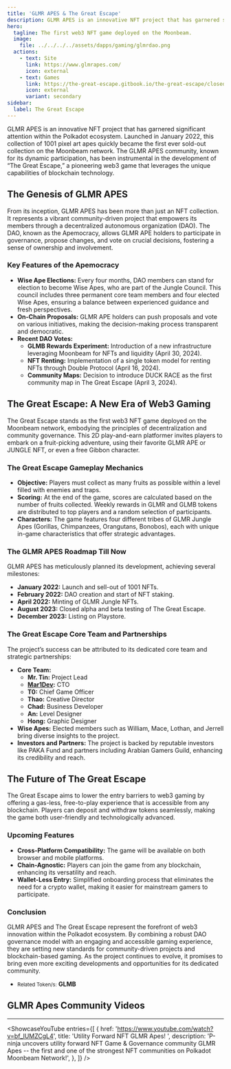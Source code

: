 ```yaml
---
title: 'GLMR APES & The Great Escape'
description: GLMR APES is an innovative NFT project that has garnered significant attention within the Polkadot ecosystem.
hero:
  tagline: The first web3 NFT game deployed on the Moonbeam.
  image: 
    file: ../../../../assets/dapps/gaming/glmrdao.png
  actions:
    - text: Site
      link: https://www.glmrapes.com/
      icon: external
    - text: Games
      link: https://the-great-escape.gitbook.io/the-great-escape/closed-beta/introduction
      icon: external
      variant: secondary
sidebar:
  label: The Great Escape
---
```



GLMR APES is an innovative NFT project that has garnered significant attention within the Polkadot ecosystem. Launched in January 2022, this collection of 1001 pixel art apes quickly became the first ever sold-out collection on the Moonbeam network. The GLMR APES community, known for its dynamic participation, has been instrumental in the development of “The Great Escape,” a pioneering web3 game that leverages the unique capabilities of blockchain technology.

## The Genesis of GLMR APES
From its inception, GLMR APES has been more than just an NFT collection. It represents a vibrant community-driven project that empowers its members through a decentralized autonomous organization (DAO). The DAO, known as the Apemocracy, allows GLMR APE holders to participate in governance, propose changes, and vote on crucial decisions, fostering a sense of ownership and involvement.

### Key Features of the Apemocracy
- **Wise Ape Elections:** Every four months, DAO members can stand for election to become Wise Apes, who are part of the Jungle Council. This council includes three permanent core team members and four elected Wise Apes, ensuring a balance between experienced guidance and fresh perspectives.
- **On-Chain Proposals:** GLMR APE holders can push proposals and vote on various initiatives, making the decision-making process transparent and democratic.
- **Recent DAO Votes:**
  - **GLMB Rewards Experiment:** Introduction of a new infrastructure leveraging Moonbeam for NFTs and liquidity (April 30, 2024).
  - **NFT Renting:** Implementation of a single token model for renting NFTs through Double Protocol (April 16, 2024).
  - **Community Maps:** Decision to introduce DUCK RACE as the first community map in The Great Escape (April 3, 2024).

## The Great Escape: A New Era of Web3 Gaming
The Great Escape stands as the first web3 NFT game deployed on the Moonbeam network, embodying the principles of decentralization and community governance. This 2D play-and-earn platformer invites players to embark on a fruit-picking adventure, using their favorite GLMR APE or JUNGLE NFT, or even a free Gibbon character.

### The Great Escape Gameplay Mechanics
- **Objective:** Players must collect as many fruits as possible within a level filled with enemies and traps.
- **Scoring:** At the end of the game, scores are calculated based on the number of fruits collected. Weekly rewards in GLMR and GLMB tokens are distributed to top players and a random selection of participants.
- **Characters:** The game features four different tribes of GLMR Jungle Apes (Gorillas, Chimpanzees, Orangutans, Bonobos), each with unique in-game characteristics that offer strategic advantages.

### The GLMR APES Roadmap Till Now
GLMR APES has meticulously planned its development, achieving several milestones:
- **January 2022:** Launch and sell-out of 1001 NFTs.
- **February 2022:** DAO creation and start of NFT staking.
- **April 2022:** Minting of GLMR Jungle NFTs.
- **August 2023:** Closed alpha and beta testing of The Great Escape.
- **December 2023:** Listing on Playstore.

### The Great Escape Core Team and Partnerships
The project’s success can be attributed to its dedicated core team and strategic partnerships:
- **Core Team:**
  - **Mr. Tin:** Project Lead
  - **[Mar1Dev](https://twitter.com/mar1dev):** CTO
  - **T0:** Chief Game Officer
  - **Thao:** Creative Director
  - **Chad:** Business Developer
  - **An:** Level Designer
  - **Hong:** Graphic Designer
- **Wise Apes:** Elected members such as William, Mace, Lothan, and Jerrell bring diverse insights to the project.
- **Investors and Partners:** The project is backed by reputable investors like PAKA Fund and partners including Arabian Gamers Guild, enhancing its credibility and reach.

## The Future of The Great Escape
The Great Escape aims to lower the entry barriers to web3 gaming by offering a gas-less, free-to-play experience that is accessible from any blockchain. Players can deposit and withdraw tokens seamlessly, making the game both user-friendly and technologically advanced.

### Upcoming Features
- **Cross-Platform Compatibility:** The game will be available on both browser and mobile platforms.
- **Chain-Agnostic:** Players can join the game from any blockchain, enhancing its versatility and reach.
- **Wallet-Less Entry:** Simplified onboarding process that eliminates the need for a crypto wallet, making it easier for mainstream gamers to participate.

### Conclusion
GLMR APES and The Great Escape represent the forefront of web3 innovation within the Polkadot ecosystem. By combining a robust DAO governance model with an engaging and accessible gaming experience, they are setting new standards for community-driven projects and blockchain-based gaming. As the project continues to evolve, it promises to bring even more exciting developments and opportunities for its dedicated community.

- <small>Related Token/s:</small> **GLMB**

## GLMR Apes Community Videos
------------
<ShowcaseYouTube
  entries={[
    {
      href: 'https://www.youtube.com/watch?v=bf_lUMZCgL4',
      title: 'Utility Forward NFT GLMR Apes! ',
      description: 'P-ninja uncovers utility forward NFT Game & Governance community GLMR Apes -- the first and one of the strongest NFT communities on Polkadot Moonbeam Network!',
    },
  ]} />